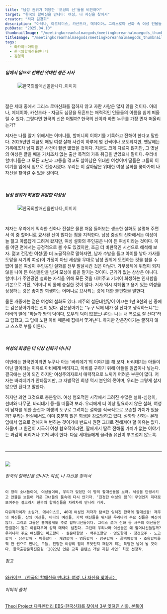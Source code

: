 ```yaml
---
title: "남성 권위가 허용한 '모성의 신'들을 비판하며"
target: "한국의 할매신을 만나다: 여성, 나 자신을 찾아서"
creator: "저자 김경희"
description: "아테나, 아르테미스, 카산드라, 메데이아… 그리스로마 신화 속 여성 인물들은 쉽게 떠오른다. 그렇다면 한국의 여성 신과 영웅들은 어떤가?"
pubDate: "2025.04.10"
thumbnailImage: "/meetingkoreanhalmaegods/meetingkoreanhalmaegods_thumbnail.png"
titleImage: "/meetingkoreanhalmaegods/meetingkoreanhalmaegods_thumbnail.png"
tags:
  - 와카이브아티클
  - 한국의할매신을만나다
  - 김경희
---
```


##### 입에서 입으로 전해진 위대한 생존 서사

<figure class="full-width">
  <img
    src="/meetingkoreanhalmaegods/meetingkoreanhalmaegods_content1.png"
    alt="한국의할매신을만나다_이미지"
  />
</figure>

<br />

젊은 세대 중에서 그리스 로마신화를 접하지 않고 자란 사람은 많지 않을 것이다. 아테나, 메데이아, 카산드라··· 지금도 심장을 뒤흔드는 매력적인 인물들의 이름을 쉽게 떠올릴 수 있다. 그렇다면 한국의 신은 어떨까? 한국의 신이라 하면 누구를 가장 먼저 떠올리는가?

저자는 나를 알기 위해서는 어머니를, 할머니의 이야기를 기록하고 전해야 한다고 말한다. 2025년인 지금도 매일 여성 살해 사건이 하루에 몇 건씩이나 보도되지만, 옛날에는 기록에조차 남지 않은 사건이 훨씬 많았을 것이다. 지금도 크게 다르지 않지만, 그 옛날의 여성은 글을 배울 가치조차 없는 출산 목적의 가축 취급을 받았으니 말이다. 우리네 할머니들은 그 모든 고난과 고통을 겪고도 살아남은 위대한 여성이며 딸들은 그들의 이야기를 입에서 입으로 전승시켰다. 우리는 이 살아남은 위대한 여성 설화를 쫓아가며 나 자신을 찾아갈 수 있을 것이다.

<br />

##### 남성 권위가 허용한 유일한 여성상

<figure class="full-width">
  <img
    src="/meetingkoreanhalmaegods/meetingkoreanhalmaegods_content2.png"
    alt="한국의할매신을만나다_이미지"
  />
</figure>

<br />

저자는 우리에게 익숙한 신화나 전설은 물론 처음 들어보는 생소한 설화도 설명해 주면서 이 중 할머니로 묘사된 신이 많다는 점을 지적한다. 남성 중심의 신화에서는 여성이 늘 젊고 아름답게 그려져 왔지만, 여성 설화의 주인공은 나이 든 여성이라는 것이다. 이를 어떤 면에서는 긍정적으로 볼 수도 있겠지만, 조금 더 비판적인 시선으로 해석해 보자. 젊고 건강한 여성(좀 더 노골적으로 말하자면, 남자 수발을 들고 아이를 낳아 가사를 도맡을 시기의 여성)이 가정이 아닌 세상을 무대로 남성 권위에 도전하는 것을 참을 수 없어 젊은 여성이 주인공인 설화를 전부 말살시킨 것은 아닐까. 가부장제에 위협이 되지 않을 나이 든 여성들만을 남겨 모성애 롤을 맡기는 것이다. 근거가 없는 상상은 아니다. 할머니가 주인공인 설화는 자식을 위해 모든 것을 내어주고 기꺼이 희생하는 인자함을 기본으로 가진, '어머니'의 롤에 충실한 것이 많다. 저자 역시 지혜롭고 용기 있는 여성을 상징하는 것은 좋지만 희생하는 어머니로 묘사되는 것에 대한 불편함을 말한다.

물론 개중에는 젊은 여성의 설화도 있다. 제주의 설문대할망이 이끄는 1만 8천의 신 중에는 감은장아기라는 신이 있다. 감은장아기는 "누구 덕에 네가 잘 산다고 생각하느냐"는 아비의 말에 "하늘과 땅의 덕이다, 모부의 덕이 없겠느냐마는 나는 내 복으로 잘 산다"라고 답했고, 그 답에 노한 아비 때문에 집에서 쫓겨난다. 하지만 감은장아기는 굴하지 않고 스스로 부를 이룬다.

<br />

##### 여성의 희생은 더 이상 신화가 아니다

이번에는 한국인이라면 누구나 아는 '바리데기'의 이야기를 해 보자. 바리데기는 아들이 아닌 딸이라는 이유로 아비에게 버려지고, 아비를 구하기 위해 아들을 일곱이나 낳는다. 결국에는 신이 되긴 하지만 여성주의자로서 매력적으로 느끼기 어려운 부분이 많다. 저자는 바리데기가 안타깝지만, 그 자발적인 희생 역시 본인의 몫이며, 우리는 그렇게 살지 않으면 된다고 말한다.

하지만 과연 그것으로 충분할까. 여성 혐오적인 시각에서 그려진 수많은 설화-심청이, 선녀와 나무꾼, 바리데기 등-를 떠올려 보라. 우리에게 더 이상 필요하지 않은 설화, 여성이 남자를 위한 출산과 희생의 도구로 그려지는 설화를 적극적으로 보존할 가치가 있을까? 우리는 현실에서도 이미 충분히 많은 희생을 강요당하고 있다. 설화와 신화는 본래 입에서 입으로 전해지며 변하는 것이기에 반드시 원전 그대로 전해져야 할 이유는 없다. 하물며 그 원전이 지극히 여성 혐오적이라면, 딸에게서 딸로 전해줄 가치가 없는 이야기는 과감히 버리거나 고쳐 써야 한다. 다음 세대들에게 물려줄 유산이 부끄럽지 않도록.

<br />

---

<br />

<div class="target_introduce">
  <img src="https://contents.kyobobook.co.kr/sih/fit-in/458x0/pdt/9788997870691.jpg" />

  <div>
    <h6>한국의 할매신을 만나다: 여성, 나 자신을 찾아서</h6>

    이 땅의 소녀들이여, 여성들이여, 우리가 잊었던 이 땅의 할매신들을 보라. 세상을 탄생시키고 만물을 보듬어 키운 그녀들의 품속에 다시 안기자. ‘진정한 여성의 힘’이 무엇인지 제대로 보여주는 걸크러시 한국의 할매신들을 차례차례 만나러 가자.

    다큐작가이자 소설가, 에세이스트, 40대 여성인 저자가 탐색한 잊혀진 한국의 할매신들! 제주의 여신들, 산의 여신들, 바다의 여신들, 가택 여신들을 위시한 우리나라 주요 신들은 여신이 많다. 그리고 그들은 흥미롭게도 주로 할머니신들이다. 그리스 로마 신화 등 서구의 여신들은 한결같이 젊고 아름다우며 성적 매력이 넘친다. 그런데 우리나라 여신들은 왜 할머니신들일까? 우리나라 주요 여신들인 마고할미 · 설문대할망 · 백주또할망 · 영도할매 · 정견모주 · 노고할미 · 삼신할매 · 미륵할미 · 개양할미 · 영등할미 · 망구할매 · 골맥이할매 · 조왕할미를 책 한 권으로 만나는 오늘, 진정한 여성의 힘이 무엇인지 깨닫게 되는 특별한 날이 될 것이다. 한국출판문화진흥원 ‘2022년 인문 교육 콘텐츠 개발 지원 사업’ 최종 선정작.

  </div>
</div>

<div class="relations">
  <h6>참고</h6>
  <a
    href="https://www.womynarchive.com?s=한국의 할매신을 만나다: 여성, 나 자신을 찾아서"
    target="_blank"
  >
    와카이브 〈한국의 할매신을 만나다: 여성, 나 자신을 찾아서〉
  </a>
  <br />
  <h6>이미지 출처</h6>
  <a href="https://www.theoi.com/Olympios/Artemis.html" target="_blank">
    Theoi Project
  </a>
  <a
    href="https://docuprime.ebs.co.kr/docuprime/vodReplayView?siteCd=DP&courseId=BP0PAPB0000000005&stepId=01BP0PAPB0000000005&lectId=3030262&searchType=&searchKeyword=&searchYear=&searchMonth="
    target="_blank"
  >
    다큐멘터리 EBS-한국신화를 찾아서 3부 잊혀진 신화, 본풀이
  </a>
</div>
